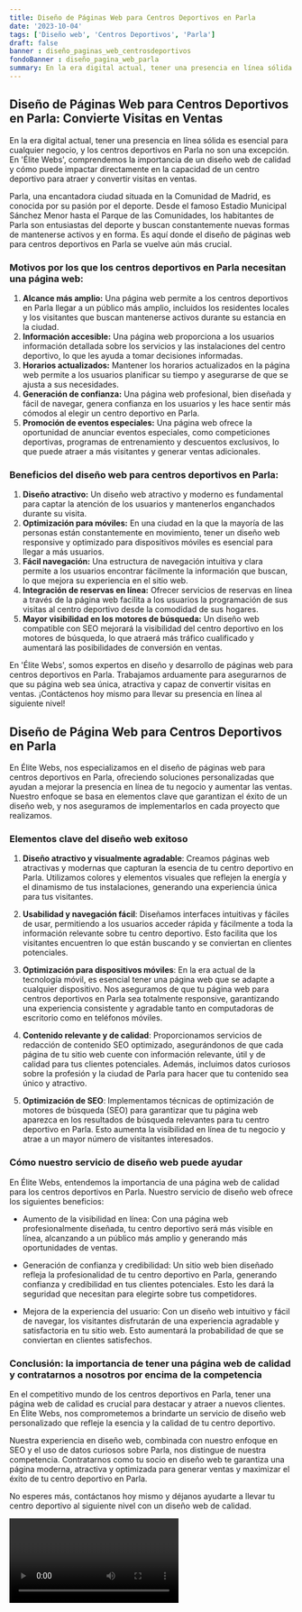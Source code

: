 ```yaml
---
title: Diseño de Páginas Web para Centros Deportivos en Parla
date: '2023-10-04'
tags: ['Diseño web', 'Centros Deportivos', 'Parla']
draft: false
banner : diseño_paginas_web_centrosdeportivos
fondoBanner : diseño_pagina_web_parla
summary: En la era digital actual, tener una presencia en línea sólida es esencial para cualquier negocio, y los centros deportivos en Parla no son una excepción. En 'Élite Webs', comprendemos la importancia de un diseño web de calidad y cómo puede impactar directamente en la capacidad de un centro deportivo para atraer y convertir visitas en ventas.
---
```


## Diseño de Páginas Web para Centros Deportivos en Parla: Convierte Visitas en Ventas

En la era digital actual, tener una presencia en línea sólida es esencial para cualquier negocio, y los centros deportivos en Parla no son una excepción. En 'Élite Webs', comprendemos la importancia de un diseño web de calidad y cómo puede impactar directamente en la capacidad de un centro deportivo para atraer y convertir visitas en ventas.

Parla, una encantadora ciudad situada en la Comunidad de Madrid, es conocida por su pasión por el deporte. Desde el famoso Estadio Municipal Sánchez Menor hasta el Parque de las Comunidades, los habitantes de Parla son entusiastas del deporte y buscan constantemente nuevas formas de mantenerse activos y en forma. Es aquí donde el diseño de páginas web para centros deportivos en Parla se vuelve aún más crucial.

### Motivos por los que los centros deportivos en Parla necesitan una página web:

1. **Alcance más amplio:** Una página web permite a los centros deportivos en Parla llegar a un público más amplio, incluidos los residentes locales y los visitantes que buscan mantenerse activos durante su estancia en la ciudad.
2. **Información accesible:** Una página web proporciona a los usuarios información detallada sobre los servicios y las instalaciones del centro deportivo, lo que les ayuda a tomar decisiones informadas.
3. **Horarios actualizados:** Mantener los horarios actualizados en la página web permite a los usuarios planificar su tiempo y asegurarse de que se ajusta a sus necesidades.
4. **Generación de confianza:** Una página web profesional, bien diseñada y fácil de navegar, genera confianza en los usuarios y les hace sentir más cómodos al elegir un centro deportivo en Parla.
5. **Promoción de eventos especiales:** Una página web ofrece la oportunidad de anunciar eventos especiales, como competiciones deportivas, programas de entrenamiento y descuentos exclusivos, lo que puede atraer a más visitantes y generar ventas adicionales.

### Beneficios del diseño web para centros deportivos en Parla:

1. **Diseño atractivo:** Un diseño web atractivo y moderno es fundamental para captar la atención de los usuarios y mantenerlos enganchados durante su visita.
2. **Optimización para móviles:** En una ciudad en la que la mayoría de las personas están constantemente en movimiento, tener un diseño web responsive y optimizado para dispositivos móviles es esencial para llegar a más usuarios.
3. **Fácil navegación:** Una estructura de navegación intuitiva y clara permite a los usuarios encontrar fácilmente la información que buscan, lo que mejora su experiencia en el sitio web.
4. **Integración de reservas en línea:** Ofrecer servicios de reservas en línea a través de la página web facilita a los usuarios la programación de sus visitas al centro deportivo desde la comodidad de sus hogares.
5. **Mayor visibilidad en los motores de búsqueda:** Un diseño web compatible con SEO mejorará la visibilidad del centro deportivo en los motores de búsqueda, lo que atraerá más tráfico cualificado y aumentará las posibilidades de conversión en ventas.

En 'Élite Webs', somos expertos en diseño y desarrollo de páginas web para centros deportivos en Parla. Trabajamos arduamente para asegurarnos de que su página web sea única, atractiva y capaz de convertir visitas en ventas. ¡Contáctenos hoy mismo para llevar su presencia en línea al siguiente nivel!

<GifSeo />

<Cta />

## Diseño de Página Web para Centros Deportivos en Parla

En Élite Webs, nos especializamos en el diseño de páginas web para centros deportivos en Parla, ofreciendo soluciones personalizadas que ayudan a mejorar la presencia en línea de tu negocio y aumentar las ventas. Nuestro enfoque se basa en elementos clave que garantizan el éxito de un diseño web, y nos aseguramos de implementarlos en cada proyecto que realizamos.

### Elementos clave del diseño web exitoso

1. **Diseño atractivo y visualmente agradable**: Creamos páginas web atractivas y modernas que capturan la esencia de tu centro deportivo en Parla. Utilizamos colores y elementos visuales que reflejen la energía y el dinamismo de tus instalaciones, generando una experiencia única para tus visitantes.

2. **Usabilidad y navegación fácil**: Diseñamos interfaces intuitivas y fáciles de usar, permitiendo a los usuarios acceder rápida y fácilmente a toda la información relevante sobre tu centro deportivo. Esto facilita que los visitantes encuentren lo que están buscando y se conviertan en clientes potenciales.

3. **Optimización para dispositivos móviles**: En la era actual de la tecnología móvil, es esencial tener una página web que se adapte a cualquier dispositivo. Nos aseguramos de que tu página web para centros deportivos en Parla sea totalmente responsive, garantizando una experiencia consistente y agradable tanto en computadoras de escritorio como en teléfonos móviles.

4. **Contenido relevante y de calidad**: Proporcionamos servicios de redacción de contenido SEO optimizado, asegurándonos de que cada página de tu sitio web cuente con información relevante, útil y de calidad para tus clientes potenciales. Además, incluimos datos curiosos sobre la profesión y la ciudad de Parla para hacer que tu contenido sea único y atractivo.

5. **Optimización de SEO**: Implementamos técnicas de optimización de motores de búsqueda (SEO) para garantizar que tu página web aparezca en los resultados de búsqueda relevantes para tu centro deportivo en Parla. Esto aumenta la visibilidad en línea de tu negocio y atrae a un mayor número de visitantes interesados.

### Cómo nuestro servicio de diseño web puede ayudar

En Élite Webs, entendemos la importancia de una página web de calidad para los centros deportivos en Parla. Nuestro servicio de diseño web ofrece los siguientes beneficios:

- Aumento de la visibilidad en línea: Con una página web profesionalmente diseñada, tu centro deportivo será más visible en línea, alcanzando a un público más amplio y generando más oportunidades de ventas.

- Generación de confianza y credibilidad: Un sitio web bien diseñado refleja la profesionalidad de tu centro deportivo en Parla, generando confianza y credibilidad en tus clientes potenciales. Esto les dará la seguridad que necesitan para elegirte sobre tus competidores.

- Mejora de la experiencia del usuario: Con un diseño web intuitivo y fácil de navegar, los visitantes disfrutarán de una experiencia agradable y satisfactoria en tu sitio web. Esto aumentará la probabilidad de que se conviertan en clientes satisfechos.

### Conclusión: la importancia de tener una página web de calidad y contratarnos a nosotros por encima de la competencia

En el competitivo mundo de los centros deportivos en Parla, tener una página web de calidad es crucial para destacar y atraer a nuevos clientes. En Élite Webs, nos comprometemos a brindarte un servicio de diseño web personalizado que refleje la esencia y la calidad de tu centro deportivo.

Nuestra experiencia en diseño web, combinada con nuestro enfoque en SEO y el uso de datos curiosos sobre Parla, nos distingue de nuestra competencia. Contratarnos como tu socio en diseño web te garantiza una página moderna, atractiva y optimizada para generar ventas y maximizar el éxito de tu centro deportivo en Parla.

No esperes más, contáctanos hoy mismo y déjanos ayudarte a llevar tu centro deportivo al siguiente nivel con un diseño web de calidad.

<Video />

<CtaBot job='Centros Deportivos' city='Parla'/>

<Gmaps query='Parla+españa+maps' />